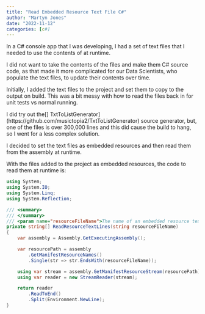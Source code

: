 ```yaml
---
title: "Read Embedded Resource Text File C#"
author: "Martyn Jones"
date: "2022-11-12"
categories: [c#]
---
```


In a C# console app that I was developing, I had a set of text files that I needed to use the contents of at runtime.

I did not want to take the contents of the files and make them C# source code, as that made it more complicated for our Data Scientists, who populate the text files, to update their contents over time.

Initially, I added the text files to the project and set them to copy to the output on build. This was a bit messy with how to read the files back in for unit tests vs normal running.

I did try out the[] TxtToListGenerator](https://github.com/musictopia2/TxtToListGenerator) source generator, but, one of the files is over 300,000 lines and this did cause the build to hang, so I went for a less complex solution.

I decided to set the text files as embedded resources and then read them from the assembly at runtime.

With the files added to the project as embedded resources, the code to read them at runtime is:

```c#
using System;
using System.IO;
using System.Linq;
using System.Reflection;

/// <summary>
/// </summary>
/// <param name="resourceFileName">The name of an embedded resource text file to read in.</param>
private string[] ReadResourceTextLines(string resourceFileName)
{
    var assembly = Assembly.GetExecutingAssembly();

    var resourcePath = assembly
        .GetManifestResourceNames()
        .Single(str => str.EndsWith(resourceFileName));

    using var stream = assembly.GetManifestResourceStream(resourcePath);
    using var reader = new StreamReader(stream);

    return reader
        .ReadToEnd()
        .Split(Environment.NewLine);
}
```
